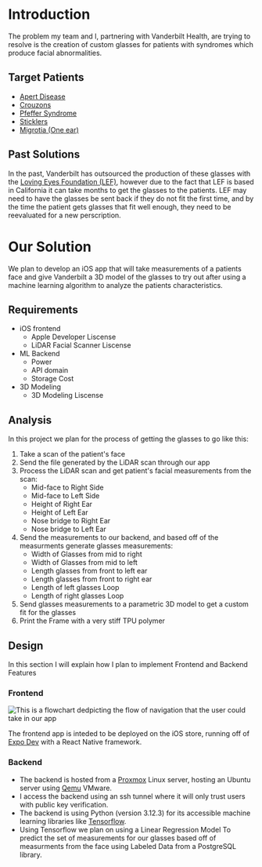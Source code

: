 # Introduction

The problem my team and I, partnering with Vanderbilt Health, are trying to resolve is the creation of custom glasses for patients with syndromes which produce facial abnormalities.

## Target Patients

* [Apert Disease](https://my.clevelandclinic.org/health/diseases/22077-apert-syndrome)
* [Crouzons](https://www.chop.edu/conditions-diseases/crouzon-syndrome)
* [Pfeffer Syndrome](https://my.clevelandclinic.org/health/diseases/25125-pfeiffer-syndrome)
* [Sticklers](https://my.clevelandclinic.org/health/diseases/17987-stickler-syndrome)
* [Migrotia (One ear)](https://my.clevelandclinic.org/health/diseases/21063-microtia)

## Past Solutions

In the past, Vanderbilt has outsourced the production of these glasses with the [Loving Eyes Foundation (LEF)](https://www.lovingeyesfoundation.org/), however due to the fact that LEF is based in California it can take months to get the glasses to the patients. LEF may need to have the glasses be sent back if they do not fit the first time, and by the time the patient gets glasses that fit well enough, they need to be reevaluated for a new perscription.

# Our Solution

We plan to develop an iOS app that will take measurements of a patients face and give Vanderbilt a 3D model of the glasses to try out after using a machine learning algorithm to analyze the patients characteristics.

## Requirements

* iOS frontend
    * Apple Developer Liscense
    * LiDAR Facial Scanner Liscense
* ML Backend
    * Power
    * API domain 
    * Storage Cost
* 3D Modeling
    * 3D Modeling Liscense

## Analysis

In this project we plan for the process of getting the glasses to go like this:

1. Take a scan of the patient's face
2. Send the file generated by the LiDAR scan through our app
3. Process the LiDAR scan and get patient's facial measurements from the scan:
    * Mid-face to Right Side
    * Mid-face to Left Side
    * Height of Right Ear
    * Height of Left Ear
    * Nose bridge to Right Ear
    * Nose bridge to Left Ear
4. Send the measurements to our backend, and based off of the measurments generate glasses measurements:
    * Width of Glasses from mid to right
    * Width of Glasses from mid to left
    * Length glasses from front to left ear
    * Length glasses from front to right ear
    * Length of left glasses Loop
    * Length of right glasses Loop
5. Send glasses measurements to a parametric 3D model to get a custom fit for the glasses
6. Print the Frame with a very stiff TPU polymer

## Design

In this section I will explain how I plan to implement Frontend and Backend Features

### Frontend

![This is a flowchart dedpicting the flow of navigation that the user could take in our app](/images/gfg/flowchart.webp "Flowchart")

The frontend app is inteded to be deployed on the iOS store, running off of [Expo Dev](https://docs.expo.dev/) with a React Native framework.

### Backend

* The backend is hosted from a [Proxmox](https://pve.proxmox.com/wiki/Main_Page) Linux server, hosting an Ubuntu server using [Qemu](https://www.qemu.org/) VMware.
* I access the backend using an ssh tunnel where it will only trust users with public key verification.
* The backend is using Python (version 3.12.3) for its accessible machine learning libraries like [Tensorflow](https://www.tensorflow.org/).
* Using Tensorflow we plan on using a Linear Regression Model To predict the set of measurements for our glasses based off of measurments from the face using Labeled Data from a PostgreSQL library.

